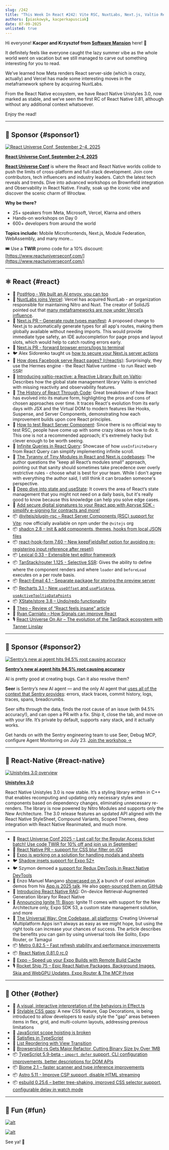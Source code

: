 ```yaml
---
slug: /242
title: "This Week In React #242: Vite RSC, NuxtLabs, Next.js, Valtio Reactive, React Query, Shadcn, React Hook From, TanStack Router, React Email, Recharts | Unistyles, RN RAG, Shadow Insets, Ignite 11, Metro, RN 0.81 RC | CSS Gaps, TS Satisfies, TS 5.9 Beta, Biome, Astro, esbuild"
authors: [piaskowyk, kacperkapusciak]
date: 07-09-2025
unlisted: true
---
```


Hi everyone! **Kacper and Krzysztof from [Software Mansion](https://swmansion.com/?utm_source=thisweekinreact)** here! 👋

It definitely feels like everyone caught the lazy summer vibe as the whole world went on vacation but we still managed to carve out something interesting for you to read.

We’ve learned how Meta renders React server-side (which is crazy, actually) and Vercel has made some interesting moves in the metaframework sphere by acquiring NuxtLabs.

From the React Native ecosystem, we have React Native Unistyles 3.0, now marked as stable, and we’ve seen the first RC of React Native 0.81, although without any additional context whatsoever.

Enjoy the read!

<!-- truncate -->


<Support />

---

## 💸 Sponsor {#sponsor1}

[![React Universe Conf, September 2–4, 2025](/emails/issues/242/twir.jpg)](https://www.reactuniverseconf.com/?utm_campaign=12860425-RUC%202025%20-%20Regular%20Access%20Tickets&utm_source=TWIR&utm_medium=sponsorship)

**[React Universe Conf, September 2–4, 2025](https://www.reactuniverseconf.com/?utm_campaign=12860425-RUC%202025%20-%20Regular%20Access%20Tickets&utm_source=TWIR&utm_medium=sponsorship)**

[**React Universe Conf**](https://www.reactuniverseconf.com/?utm_campaign=12860425-RUC%202025%20-%20Regular%20Access%20Tickets&utm_source=TWIR&utm_medium=sponsorship) is where the React and React Native worlds collide to push the limits of cross-platform and full-stack development. Join core contributors, tech influencers and industry leaders. Catch the latest tech reveals and trends. Dive into advanced workshops on Brownfield integration and Observability in React Native. Finally, soak up the iconic vibe and discover the scenic charm of Wrocław.

**Why be there?**

- 25+ speakers from Meta, Microsoft, Vercel, Klarna and others
- Hands-on workshops on Day 0
- 600+ developers from around the world

**Topics include:** Mobile Microfrontends, Next.js, Module Federation, WebAssembly, and many more…

🎟️ Use a **TWIR** promo code for a 10% discount: [https://www.reactuniverseconf.com/](https://www.reactuniverseconf.com/)

---

## ⚛️ React {#react}

- 💸 [PostHog - We built an AI envoy, you can too](https://go.posthog.com/twir-jul9)
- 👀 [NuxtLabs joins Vercel](https://vercel.com/blog/nuxtlabs-joins-vercel): Vercel has acquired NuxtLab \- an organization responsible for maintaining Nitro and Nuxt. The creator of SolidJS pointed out that [many metaframeworks are now under Vercel’s influence](https://x.com/RyanCarniato/status/1942653782715949151).  
- 👀 [Next.js PR – Generate route types manifest](https://github.com/vercel/next.js/pull/81396): A proposed change to Next.js to automatically generate types for all app's routes, making them globally available without needing imports. This would provide immediate type safety, an IDE autocompletion for page props and layout slots, which would help to catch routing errors early.  
- 👀 [Next.js PR \- forward browser errors/logs to terminal](https://github.com/vercel/next.js/pull/80909)  
- 🐦 Alex Sidorenko taught us [how to secure your Next.js server actions](https://x.com/asidorenko_/status/1941863623300645344)  
- ​​💬 [How does Facebook serve React pages? (r/reactjs)](https://www.reddit.com/r/reactjs/comments/1ltbw2e/how_does_facebook_serve_react_pages/): Surprisingly, they use the Hermes engine \- the React Native runtime \- to run React web SSR\!  
- 📜 [Introducing valtio-reactive: a Reactive Library Built on Valtio](https://newsletter.daishikato.com/p/introducing-valtio-reactive-a-reactive-library-built-on-valtio): Describes how the global state management library Valito is enriched with missing reactivity and observability features.  
- 📜 [The History of React Through Code](https://playfulprogramming.com/posts/react-history-through-code): Great breakdown of how React has evolved into its mature form, highlighting the pros and cons of chosen approaches over time. It traces React's evolution from its early days with JSX and the Virtual DOM to modern features like Hooks, Suspense, and Server Components, demonstrating how each improvement builds upon core React principles.  
- 📜 [How to test React Server Component](https://www.nico.fyi/blog/how-to-test-react-server-component): Since there is no official way to test RSC, people have come up with some crazy ideas on how to do it. This one is not a recommended approach; it's extremely hacky but clever enough to be worth seeing.  
- ​​📜 [Infinite Queries in React Query](https://tigerabrodi.blog/infinite-queries-in-react-query): Showcase of how `useInfiniteQuery` from React Query can simplify implementing infinite scroll.  
- 📜 [The Tyranny of Tiny Modules in React and Next.js codebases](https://javascript.plainenglish.io/the-tyranny-of-tiny-modules-d42cbd8e1e17): The author questions the "keep all React’s modules small" approach, pointing out that sanity should sometimes take precedence over overly restrictive rules \- choose what is best for your team. While I don't agree with everything the author said, I still think it can broaden someone's perspective.  
- 📜 [Deep dive into state and useState](https://www.56kode.com/posts/level-up-react-deep-dive-into-state-and-usestate/): It covers the area of React’s state management that you might not need on a daily basis, but it's really good to know because this knowledge can help you solve edge cases.  
- 💸 [Add secure digital signatures to your React app with Apryse SDK - simplify e-signing for contracts and more!](https://apryse.com/blog/integrate-digital-signatures-react-applications?utm_source=newsletter&utm_medium=email&utm_campaign=thisweekinreact_2025_07_09&utm_content=email_textlink)
- 📦 [@vitejs/plugin-rsc – React Server Components (RSC) support for Vite](https://github.com/vitejs/vite-plugin-react/issues/531): now officially available on npm under the `@vitejs` org  
- 📦 [shadcn 2.8 – Init & add components, themes, hooks from local JSON files](https://github.com/shadcn-ui/ui/releases/tag/shadcn%402.8.0)   
- 📦 [react-hook-form 7.60 – New keepFieldsRef option for avoiding re-registering input reference after reset()](https://github.com/react-hook-form/react-hook-form/releases/tag/v7.60.0)   
- 📦 [Lexical 0.33 \- Extensible text editor framework](https://github.com/facebook/lexical/releases/tag/v0.33.0)   
- 📦 [TanStack/router 1.125 \- Selective SSR](https://tanstack.com/start/latest/docs/framework/react/selective-ssr): Gives the ability to define where the component renders and where `loader` and `beforeLoad` executes on a per route basis.  
- 📦 [React-Email 4.1 \- Separate package for storing the preview server](https://github.com/resend/react-email/releases/tag/react-email%404.1.0)  
- 📦 [Recharts 3.1 \- New `useOffset` and `usePlotArea`, `useActiveTooltipDataPoints`](https://github.com/recharts/recharts/releases/tag/v3.1.0)   
- 📦 [XState/store 3.8 – Undo/redo functionality](https://github.com/statelyai/xstate/releases/tag/%40xstate%2Fstore%403.8.0)   
- 🎥 [Theo – Review of “React feels insane” article](https://www.youtube.com/watch?v=DLa2FQQzCr4)  
- 🎥 [Ryan Carniato – How Signals can improve React](https://www.youtube.com/watch?v=VgGl9i-OBBI)  
- 🎙️ [React Universe On Air – The evolution of the TanStack ecosystem with Tanner Linslay](https://www.youtube.com/watch?v=2L4tlUIqLho)

<SubscribeFormEmbed placement="middle" />

---

## 💸 Sponsor {#sponsor2}

[![Sentry’s new ai agent hits 94.5% root causing accuracy](/emails/issues/242/sentry.jpg)](https://sentry.io/resources/sentry-build/?utm_source=thisweekinreact&utm_medium=paid-community&utm_campaign=ai-fy26q2-aiworkshop&utm_content=newsletter-ai-workshop-rsvp)

**[Sentry’s new ai agent hits 94.5% root causing accuracy](https://sentry.io/resources/sentry-build/?utm_source=thisweekinreact&utm_medium=paid-community&utm_campaign=ai-fy26q2-aiworkshop&utm_content=newsletter-ai-workshop-rsvp)**

AI is pretty good at creating bugs. Can it also resolve them?

**Seer** is Sentry’s new AI agent — and the only AI agent that [uses all of the context that Sentry provides](https://sentry.io/product/seer/?utm_source=thisweekinreact&utm_medium=paid-community&utm_campaign=seer-fy26q2-seerlaunch&utm_content=newsletter-seer-page-learnmore): errors, stack traces, commit history, logs, traces, spans, breadcrumbs.

Seer sifts through the data, finds the root cause of an issue (with 94.5% accuracy!), and can open a PR with a fix. Ship it, close the tab, and move on with your life. It’s private by default, supports ±any stack, and it actually works.

Get hands on with the Sentry engineering team to use Seer, Debug MCP, configure Agent Monitoring on July 23. [Join the workshop →](https://sentry.io/resources/sentry-build/?utm_source=thisweekinreact&utm_medium=paid-community&utm_campaign=ai-fy26q2-aiworkshop&utm_content=newsletter-ai-workshop-rsvp)

---

## 📱 React-Native {#react-native}

[![Unistyles 3.0 overview](/emails/issues/242/unistyles_banner.jpg)](https://www.reactnativecrossroads.com/posts/introducing-unistyles-3)

[**Unistyles 3.0**](https://www.reactnativecrossroads.com/posts/introducing-unistyles-3)

React Native Unistyles 3.0 is now stable. It’s a styling library written in C++ that enables recomputing and updating only necessary styles and components based on dependency changes, eliminating unnecessary re-renders. The library is now powered by Nitro Modules and supports only the New Architecture. The 3.0 release features an updated API aligned with the React Native StyleSheet, Compound Variants, Scoped Themes, deep integration with React Native Reanimated, and much more.

---

- 💸 [React Universe Conf 2025 – Last call for the Regular Access ticket batch! Use code TWIR for 10% off and join us in September!](https://www.reactuniverseconf.com/?utm_campaign=12860425-RUC%202025%20-%20Regular%20Access%20Tickets&utm_source=TWIR&utm_medium=partnership)
- 👀 [React Native PR – support for CSS blur filter on iOS](https://github.com/facebook/react-native/pull/52495)  
- 👀 [Expo is working on a solution for handling modals and sheets](https://x.com/hirbod_dev/status/1941143002057252955)   
- 🐦 [Shadow insets support for Expo 52+](https://x.com/Baconbrix/status/1940419440287600870)  
- 🐦 Szymon demoed a [support for Redux DevTools in React Native DevTools](https://x.com/ChmalSzymon/status/1941853476952080632)  
- 🎨 Enzo Manuel Mangano [showcased on X](https://x.com/reactiive_/status/1940822398963786033) a bunch of cool animation demos from his [App.js 2025 talk](https://www.youtube.com/watch?v=kaUamUQXeo0). He also [open-sourced them on GitHub](https://github.com/enzomanuelmangano/everybody-can-cook)   
- 📜 [Introducing React Native RAG](https://blog.swmansion.com/introducing-react-native-rag-fbb62efa4991): On-device Retrieval-Augmented Generation library for React Native  
- 📜 [Announcing Ignite 11: Bison](https://shift.infinite.red/announcing-ignite-11-bison-f2802a85f94d): Ignite 11 comes with support for the New Architecture only, Expo SDK 53, a custom state management solution, and more  
- 📜 [The Universal Way: One Codebase, all platforms](https://www.paisanos.io/blog/the-universal-way-one-codebase-all-platforms): Creating Universal Multiplatform Apps isn't always as easy as we might hope, but using the right tools can increase your chances of success. The article describes the benefits you can gain by using universal tools like Solito, Expo Router, or Tamagui  
- 📦 [Metro 0.82.5 – Fast refresh stability and performance improvements](https://github.com/facebook/metro/releases/tag/v0.82.5)  
- 📦 [React Native 0.81.0 rc.0](https://github.com/facebook/react-native/releases/tag/v0.81.0-rc.0)  
- 🎥 [Expo – Speed up your Expo Builds with Remote Build Cache](https://www.youtube.com/watch?v=5SmaC-JQS_k)   
- 🎙️ [Rocket Ship 75 – Epic React Native Packages, Background Images, Skia and WebGPU Updates, Expo Router & The MCP Hype](https://share.transistor.fm/s/411fe792)

---

## 🔀 Other {#other}

- 🎨 [A visual, interactive interpretation of the behaviors in Effect.ts](https://effect.kitlangton.com/)  
- 📜 [Stylable CSS gaps](https://css-tricks.com/the-gap-strikes-back-now-stylable/):  A new CSS feature, Gap Decorations, is being introduced to allow developers to easily style the "gap" areas between items in flex, grid, and multi-column layouts, addressing previous limitations  
- 📜 [JavaScript scope hoisting is broken](https://devongovett.me/blog/scope-hoisting.html)   
- 📜 [Satisfies in TypeScript](https://frontendmasters.com/blog/satisfies-in-typescript/)   
- 📜 [List Reordering with View Transition](https://frontendmasters.com/blog/view-transition-list-reordering-with-a-kick-flip/)   
- 📜 [Browserslist-rs Gets Major Refactor, Cutting Binary Size by Over 1MB](https://socket.dev/blog/browserslist-rs-gets-major-optimization)   
- 📦 [TypeScript 5.9-beta \- `import defer` support, CLI configuration improvements, better descriptions for DOM APIs](https://devblogs.microsoft.com/typescript/announcing-typescript-5-9-beta/)  
- 📦 [Biome 2.1 – faster scanner and type inference improvements](https://biomejs.dev/blog/biome-v2-1/%20)  
- 📦 [Astro 5.11 \- Improve CSP support, disable HTML streaming](https://astro.build/blog/astro-5110/%20)  
- 📦 [esbuild 0.25.6 – better tree-shaking, improved CSS selector support, configurable delay in watch mode](https://github.com/evanw/esbuild/releases/tag/v0.25.6)

---

## 🤭 Fun {#fun}

[![alt](/emails/issues/242/meme1.jpg)](https://x.com/kacperkapusciak/status/1940767250128294030)

[![alt](/emails/issues/242/meme2.jpg)](https://x.com/DavidKPiano/status/1941261793864843575)

See ya! 👋

